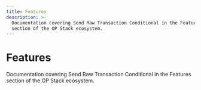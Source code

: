 ```yaml
---
title: Features
description: >-
  Documentation covering Send Raw Transaction Conditional in the Features
  section of the OP Stack ecosystem.
---
```



# Features

Documentation covering Send Raw Transaction Conditional in the Features section of the OP Stack ecosystem.

<CardGroup>
  <Card title="SendRawTransactionConditional explainer" href="/stack/features/send-raw-transaction-conditional" />
</CardGroup>
